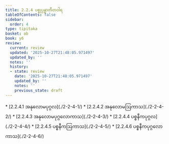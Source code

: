 ```yaml
---
title: 2.2.4 ပစ္စုပ္ပန္နာတီတဝါရ
tableOfContents: false
sidebar:
  order: 4
type: tipitaka
basket: ab
book: y6
review:
  current: review
  updated: '2025-10-27T21:48:05.971497'
  updated_by: ''
  notes: ''
  history:
  - state: review
    date: '2025-10-27T21:48:05.971497'
    updated_by: ''
    notes: ''
    previous_state: draft
---
```



<ReviewStatus review={frontmatter.review} showDetails={true} />

<HypothesisAnnotation frontmatter={frontmatter} />

<DynamicBreadcrumb />



<TableOfContents book="y6" section="2.2.4">
* [2.2.4.1 အနုလောမပုဂ္ဂလ](./2-2-4-1/)
* [2.2.4.2 အနုလောမဩကာသ](./2-2-4-2/)
* [2.2.4.3 အနုလောမပုဂ္ဂလောကာသ](./2-2-4-3/)
* [2.2.4.4 ပစ္စနီကပုဂ္ဂလ](./2-2-4-4/)
* [2.2.4.5 ပစ္စနီကဩကာသ](./2-2-4-5/)
* [2.2.4.6 ပစ္စနီကပုဂ္ဂလောကာသ](./2-2-4-6/)
</TableOfContents>